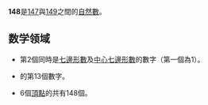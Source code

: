 {{noteTA|G1=Math}}
{{整数
| 质因数分解 = <math>2^2 \times 37</math>
| 罗马数字 = CXLVIII
}}
'''148'''是[[147|147]]與[[149|149]]之間的[[自然数|自然數]]。

==数学领域==
{{數字性質|use math=yes}}
* 第2個同時是[[七邊形數|七邊形數]]及[[中心七邊形數|中心七邊形數]]的數字（第一個為1）。
* {{link-en|Mian–Chowla數列|Mian–Chowla sequence}}的第13個數字。
* 6個[[顶点_(图论)|頂點]]的{{link-en|完美圖|perfect graph}}共有148個。

{{num-stub}}